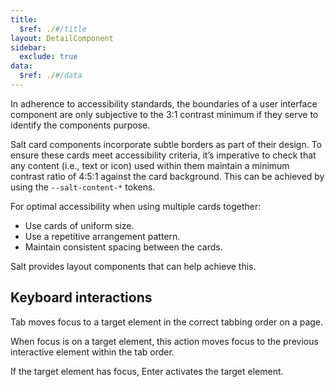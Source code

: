 ```yaml
---
title:
  $ref: ./#/title
layout: DetailComponent
sidebar:
  exclude: true
data:
  $ref: ./#/data
---
```


In adherence to accessibility standards, the boundaries of a user interface component are only subjective to the 3:1 contrast minimum if they serve to identify the components purpose.

Salt card components incorporate subtle borders as part of their design. To ensure these cards meet accessibility criteria, it’s imperative to check that any content (i.e., text or icon) used within them maintain a minimum contrast ratio of 4:5:1 against the card background. This can be achieved by using the `--salt-content-*` tokens.

For optimal accessibility when using multiple cards together:

- Use cards of uniform size.
- Use a repetitive arrangement pattern.
- Maintain consistent spacing between the cards.

Salt provides layout components that can help achieve this.

## Keyboard interactions

<KeyboardControls>
<KeyboardControl keyOrCombos="Tab">

Tab moves focus to a target element in the correct tabbing order on a page.

</KeyboardControl>
<KeyboardControl keyOrCombos="Shift + Tab">

When focus is on a target element, this action moves focus to the previous interactive element within the tab order.

</KeyboardControl>
<KeyboardControl keyOrCombos="Enter">

If the target element has focus, Enter activates the target element.

</KeyboardControl>
</KeyboardControls>
